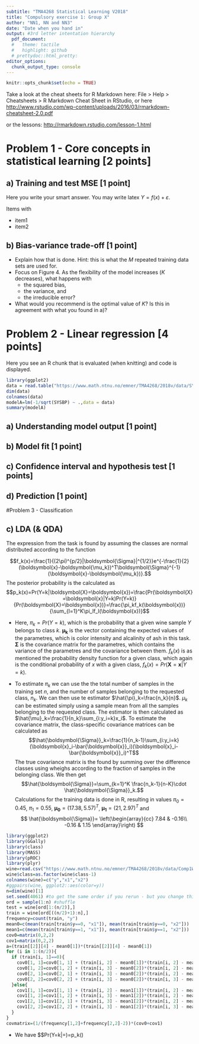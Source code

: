 ```yaml
---
subtitle: "TMA4268 Statistical Learning V2018"
title: "Compulsory exercise 1: Group X"
author: "NN1, NN and NN3"
date: "Date when you hand in"
output: #3rd letter intentation hierarchy
  pdf_document:
  #   theme: tactile
  #   highlight: github
  # prettydoc::html_pretty:
editor_options: 
  chunk_output_type: console
---
```

  
```r
knitr::opts_chunk$set(echo = TRUE)
```

Take a look at the cheat sheets for R Markdown here: File > Help > Cheatsheets > R Markdown Cheat Sheet in RStudio, or here
<http://www.rstudio.com/wp-content/uploads/2016/03/rmarkdown-cheatsheet-2.0.pdf>

or the lessons: <http://rmarkdown.rstudio.com/lesson-1.html>

# Problem 1 - Core concepts in statistical learning [2 points]

## a) Training and test MSE [1 point]
Here you write your smart answer. You may write latex $Y=f(x)+\varepsilon$.

Items with

* item1
* item2

## b) Bias-variance trade-off [1 point]

* Explain how that is done. Hint: this is what the $M$ repeated training data sets are used for. 
* Focus on Figure 4. As the flexibility of the model increases ($K$ decreases), what happens with
    + the squared bias,  
    + the variance, and  
    + the irreducible error?
* What would you recommend is the optimal value of $K$? Is this in agreement with what you found in a)?

# Problem 2 - Linear regression [4 points]

Here you see an R chunk that is evaluated (when knitting) and code is displayed.

```r
library(ggplot2)
data = read.table("https://www.math.ntnu.no/emner/TMA4268/2018v/data/SYSBPreg3uid.txt")
dim(data)
colnames(data)
modelA=lm(-1/sqrt(SYSBP) ~ .,data = data)
summary(modelA)
```

## a) Understanding model output [1 point]
## b) Model fit [1 point]
## c) Confidence interval and hypothesis test [1 points]
## d) Prediction [1 point]

#Problem 3 - Classification

## c) LDA (& QDA)
 The expression from the task is found by assuming the classes are normal distributed according to the function  


$$f_k(x)=\frac{1}{(2\pi)^{p/2}|\boldsymbol{\Sigma}|^{1/2}}e^{-\frac{1}{2} (\boldsymbol{x}-\boldsymbol{\mu_k})^T\boldsymbol{\Sigma}^{-1}(\boldsymbol{x}-\boldsymbol{\mu_k})}.$$ 
The posterior probability is the calculated as 
$$p_k(x)=Pr(Y=k|\boldsymbol{X}=\boldsymbol{x})=\frac{Pr(\boldsymbol{X}=\boldsymbol{x}|Y=k)Pr(Y=k)}{Pr(\boldsymbol{X}=\boldsymbol{x})}=\frac{\pi_kf_k(\boldsymbol{x})}{\sum_{l=1}^K\pi_lf_l(\boldsymbol{x})}$$

* Here, $\pi_k=Pr(Y=k)$, which is the probability that a given wine sample $Y$ belongs to class $k$. $\boldsymbol{\mu_k}$ is the vector containing the expected values of the parametres, which is color intensity and alcalinity of ash in this task. $\boldsymbol{\Sigma}$ is the covariance matrix for the parametres, which contains the variance of the parametres and the covariance between them. $f_k(x)$ is as mentioned the probability density function for a given class, which again is the conditional probability of $x$ with a given class, $f_k(x)=Pr(\boldsymbol{X}=\boldsymbol{x}|Y=k)$. 

* To estimate $\pi_k$ we can use the the total number of samples in the training set $n$, and the number of samples belonging to the requested class, $n_k$. We can then use te estimator $\hat{\pi}_k=\frac{n_k}{n}$. $\mu_k$ can be estimated simply using a sample mean from all the samples belonging to the requested class. The estimator is then calculated as $\hat{\mu}_k=\frac{1}{n_k}\sum_{i:y_i=k}x_i$. To estimate the covariance matrix, the class-specific covariance matrices can be calculated as
$$\hat{\boldsymbol{\Sigma}}_k=\frac{1}{n_k-1}\sum_{i:y_i=k}(\boldsymbol{x}_i-\bar{\boldsymbol{x}}_i)(\boldsymbol{x}_i-\bar{\boldsymbol{x}}_i)^T$$
The true covariance matrix is the found by summing over the difference classes using wheighs according to the fraction of samples in the belonging class. We then get 
$$\hat{\boldsymbol{\Sigma}}=\sum_{k=1}^K \frac{n_k-1}{n-K}\cdot \hat{\boldsymbol{\Sigma}}_k.$$ 
Calculations for the training data is done in R, resulting in values $\pi_0=0.45$, $\pi_1=0.55$, $\boldsymbol{\mu_0}=(17.38 , 5.57)^T$, $\boldsymbol{\mu_1}=(21, 2.97)^T$ and 
$$
\hat{\boldsymbol{\Sigma}}=
\left(\begin{array}{cc}
7.84 & -0.16\\
-0.16 & 1.15
\end{array}\right)
$$


```r
library(ggplot2)
library(GGally)
library(class)
library(MASS)
library(pROC)
library(plyr)
wine=read.csv("https://www.math.ntnu.no/emner/TMA4268/2018v/data/Comp1Wine.csv",sep=" ")
wine$class=as.factor(wine$class-1)
colnames(wine)=c("y","x1","x2")
#ggpairs(wine, ggplot2::aes(color=y))
n=dim(wine)[1]
set.seed(4061) #to get the same order if you rerun - but you change this to your favorite number
ord = sample(1:n) #shuffle
test = wine[ord[1:(n/2)],]
train = wine[ord[((n/2)+1):n],]
frequency=count(train, "y")
mean0=c(mean(train[train$y==0, "x1"]), mean(train[train$y==0, "x2"]))
mean1=c(mean(train[train$y==1, "x1"]), mean(train[train$y==1, "x2"]))
cov0=matrix(0,2,2)
cov1=matrix(0,2,2)
a=(train[[2]][4] - mean0[1])*(train[[2]][4] - mean0[1])
for (i in 1:(n/2)){
  if (train[i, 1]==0){
    cov0[1, 1]=cov0[1, 1] + (train[i, 2] - mean0[1])*(train[i, 2] - mean0[1])
    cov0[1, 2]=cov0[1, 2] + (train[i, 3] - mean0[2])*(train[i, 2] - mean0[1])
    cov0[2, 1]=cov0[2, 1] + (train[i, 3] - mean0[2])*(train[i, 2] - mean0[1])
    cov0[2, 2]=cov0[2, 2] + (train[i, 3] - mean0[2])*(train[i, 3] - mean0[2])
  }else{
    cov1[1, 1]=cov1[1, 1] + (train[i, 2] - mean1[1])*(train[i, 2] - mean1[1])
    cov1[1, 2]=cov1[1, 2] + (train[i, 3] - mean1[2])*(train[i, 2] - mean1[1])
    cov1[2, 1]=cov1[2, 1] + (train[i, 3] - mean1[2])*(train[i, 2] - mean1[1])
    cov1[2, 2]=cov1[2, 2] + (train[i, 3] - mean1[2])*(train[i, 3] - mean1[2])
  }
}
covmatrix=(1/(frequency[1,2]+frequency[2,2]-2))*(cov0+cov1)

```

* We have 
$$Pr(Y=k|\boldsymbol{X}=\boldsymbol{x})=p_k(\boldsymbol{x})